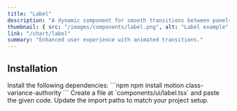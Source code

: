 ```yaml
---
title: "Label"
description: "A dynamic component for smooth transitions between panels."
thumbnail: { src: "/images/components/label.png", alt: "Label example" }
link: "/chart/label"
summary: "Enhanced user experience with animated transitions."
---
```


<ComponentPreview name="label-demo" />

## Installation

<Steps>

<Step>
Install the following dependencies:
</Step>
```npm
npm install motion class-variance-authority
```

<Step>
Create a file at `components/ui/label.tsx` and paste the given code.  
</Step>

<CollapsibleSource name="label" />

<Step>
Update the import paths to match your project setup.
</Step>

</Steps>
